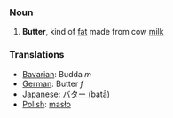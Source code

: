 === Noun ===
#'''Butter''', kind of [[fat]] made from cow [[milk]]

=== Translations ===
*[[Bavarian]]: Budda ''m''
*[[German]]: Butter ''f''
*[[Japanese]]: [[バター]] (batā)
*[[Polish]]: [[masło]]
